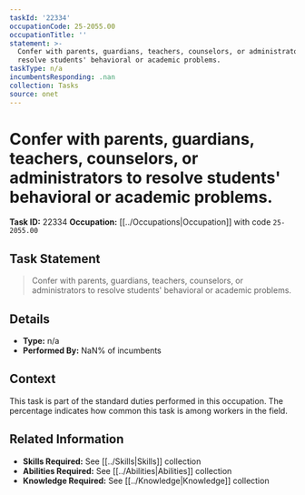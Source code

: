 ```yaml
---
taskId: '22334'
occupationCode: 25-2055.00
occupationTitle: ''
statement: >-
  Confer with parents, guardians, teachers, counselors, or administrators to
  resolve students' behavioral or academic problems.
taskType: n/a
incumbentsResponding: .nan
collection: Tasks
source: onet
---
```

# Confer with parents, guardians, teachers, counselors, or administrators to resolve students' behavioral or academic problems.

**Task ID:** 22334
**Occupation:** [[../Occupations|Occupation]] with code `25-2055.00`

## Task Statement

> Confer with parents, guardians, teachers, counselors, or administrators to resolve students' behavioral or academic problems.

## Details

- **Type:** n/a
- **Performed By:** NaN% of incumbents

## Context

This task is part of the standard duties performed in this occupation. The percentage indicates how common this task is among workers in the field.

## Related Information

- **Skills Required:** See [[../Skills|Skills]] collection
- **Abilities Required:** See [[../Abilities|Abilities]] collection
- **Knowledge Required:** See [[../Knowledge|Knowledge]] collection
